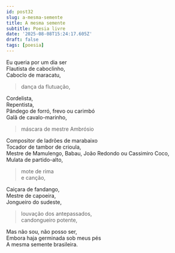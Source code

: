 ```yaml
---
id: post32
slug: a-mesma-semente
title: A mesma semente
subtitle: Poesia livre
date: '2025-08-08T15:24:17.605Z'
draft: false
tags: [poesia]
---
```

Eu queria por um dia ser  
Flautista de caboclinho,  
Caboclo de maracatu,  

> dança da flutuação,  

Cordelista,  
Repentista,   
Pândego de forró, frevo ou carimbó  
Galã de cavalo-marinho,  

> máscara de mestre Ambrósio

Compositor de ladrões de marabaixo  
Tocador de tambor de crioula,  
Mestre de Mamulengo, Babau, João Redondo ou Cassimiro Coco,  
Mulata de partido-alto,  

> mote de rima  
> e canção,  

Caiçara de fandango,  
Mestre de capoeira,  
Jongueiro do sudeste,  

> louvação dos antepassados,  
> candongueiro potente,  

Mas não sou, não posso ser,  
Embora haja germinada sob meus pés  
A mesma semente brasileira.

